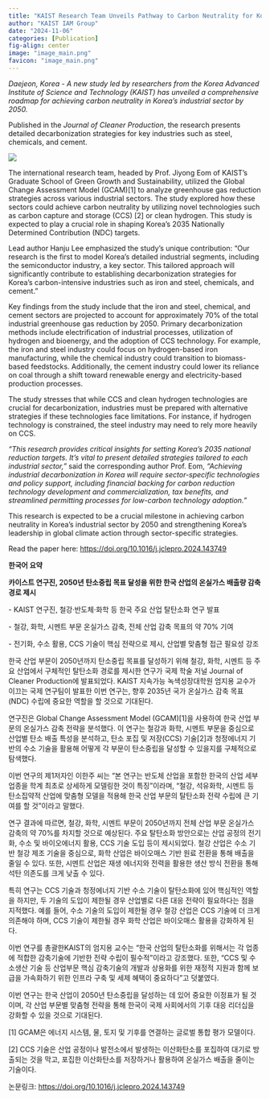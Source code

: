 ```yaml
---
title: "KAIST Research Team Unveils Pathway to Carbon Neutrality for Korea's Industrial Sector"
author: "KAIST IAM Group"
date: "2024-11-06"
categories: [Publication]
fig-align: center
image: "image_main.png"
favicon: "image_main.png"
---
```


*Daejeon, Korea - A new study led by researchers from the Korea Advanced Institute of Science and Technology (KAIST) has unveiled a comprehensive roadmap for achieving carbon neutrality in Korea’s industrial sector by 2050.*

Published in the *Journal of Cleaner Production*, the research presents detailed decarbonization strategies for key industries such as steel, chemicals, and cement.

![](image_main.png){fig-align="center"}

The international research team, headed by Prof. Jiyong Eom of KAIST’s Graduate School of Green Growth and Sustainability, utilized the Global Change Assessment Model (GCAM)\[1\] to analyze greenhouse gas reduction strategies across various industrial sectors. The study explored how these sectors could achieve carbon neutrality by utilizing novel technologies such as carbon capture and storage (CCS) \[2\] or clean hydrogen. This study is expected to play a crucial role in shaping Korea’s 2035 Nationally Determined Contribution (NDC) targets.

Lead author Hanju Lee emphasized the study's unique contribution: "Our research is the first to model Korea’s detailed industrial segments, including the semiconductor industry, a key sector. This tailored approach will significantly contribute to establishing decarbonization strategies for Korea’s carbon-intensive industries such as iron and steel, chemicals, and cement."

Key findings from the study include that the iron and steel, chemical, and cement sectors are projected to account for approximately 70% of the total industrial greenhouse gas reduction by 2050. Primary decarbonization methods include electrification of industrial processes, utilization of hydrogen and bioenergy, and the adoption of CCS technology. For example, the iron and steel industry could focus on hydrogen-based iron manufacturing, while the chemical industry could transition to biomass-based feedstocks. Additionally, the cement industry could lower its reliance on coal through a shift toward renewable energy and electricity-based production processes.

The study stresses that while CCS and clean hydrogen technologies are crucial for decarbonization, industries must be prepared with alternative strategies if these technologies face limitations. For instance, if hydrogen technology is constrained, the steel industry may need to rely more heavily on CCS.

*"This research provides critical insights for setting Korea’s 2035 national reduction targets. It’s vital to present detailed strategies tailored to each industrial sector,"* said the corresponding author Prof. Eom, *"Achieving industrial decarbonization in Korea will require sector-specific technologies and policy support, including financial backing for carbon reduction technology development and commercialization, tax benefits, and streamlined permitting processes for low-carbon technology adoption."*

This research is expected to be a crucial milestone in achieving carbon neutrality in Korea’s industrial sector by 2050 and strengthening Korea’s leadership in global climate action through sector-specific strategies.

Read the paper here: <https://doi.org/10.1016/j.jclepro.2024.143749>

**한국어 요약** 

**카이스트 연구진, 2050년 탄소중립 목표 달성을 위한 한국 산업의 온실가스 배출량 감축경로 제시**

\- KAIST 연구진, 철강·반도체·화학 등 한국 주요 산업 탈탄소화 연구 발표

\- 철강, 화학, 시멘트 부문 온실가스 감축, 전체 산업 감축 목표의 약 70% 기여

\- 전기화, 수소 활용, CCS 기술이 핵심 전략으로 제시, 산업별 맞춤형 접근 필요성 강조

한국 산업 부문이 2050년까지 탄소중립 목표를 달성하기 위해 철강, 화학, 시멘트 등 주요 산업에서 구체적인 탈탄소화 경로를 제시한 연구가 국제 학술 저널 Journal of Cleaner Production에 발표되었다. KAIST 지속가능 녹색성장대학원 엄지용 교수가 이끄는 국제 연구팀이 발표한 이번 연구는, 향후 2035년 국가 온실가스 감축 목표(NDC) 수립에 중요한 역할을 할 것으로 기대된다.

연구진은 Global Change Assessment Model (GCAM)\[1\]을 사용하여 한국 산업 부문의 온실가스 감축 전략을 분석했다. 이 연구는 철강과 화학, 시멘트 부문을 중심으로 산업별 탄소 배출 특성을 분석하고, 탄소 포집 및 저장(CCS) 기술\[2\]과 청정에너지 기반의 수소 기술을 활용해 어떻게 각 부문이 탄소중립을 달성할 수 있을지를 구체적으로 탐색했다.

이번 연구의 제1저자인 이한주 씨는 "본 연구는 반도체 산업을 포함한 한국의 산업 세부 업종을 학계 최초로 상세하게 모델링한 것이 특징"이라며, "철강, 석유화학, 시멘트 등 탄소집약적 산업에 맞춤형 모델을 적용해 한국 산업 부문의 탈탄소화 전략 수립에 큰 기여를 할 것"이라고 말했다.

연구 결과에 따르면, 철강, 화학, 시멘트 부문이 2050년까지 전체 산업 부문 온실가스 감축의 약 70%를 차지할 것으로 예상된다. 주요 탈탄소화 방안으로는 산업 공정의 전기화, 수소 및 바이오에너지 활용, CCS 기술 도입 등이 제시되었다. 철강 산업은 수소 기반 철강 제조 기술을 중심으로, 화학 산업은 바이오매스 기반 원료 전환을 통해 배출을 줄일 수 있다. 또한, 시멘트 산업은 재생 에너지와 전력을 활용한 생산 방식 전환을 통해 석탄 의존도를 크게 낮출 수 있다.

특히 연구는 CCS 기술과 청정에너지 기반 수소 기술이 탈탄소화에 있어 핵심적인 역할을 하지만, 두 기술의 도입이 제한될 경우 산업별로 다른 대응 전략이 필요하다는 점을 지적했다. 예를 들어, 수소 기술의 도입이 제한될 경우 철강 산업은 CCS 기술에 더 크게 의존해야 하며, CCS 기술이 제한될 경우 화학 산업은 바이오매스 활용을 강화하게 된다.

이번 연구를 총괄한KAIST의 엄지용 교수는 "한국 산업의 탈탄소화를 위해서는 각 업종에 적합한 감축기술에 기반한 전략 수립이 필수적"이라고 강조했다. 또한, "CCS 및 수소생산 기술 등 산업부문 핵심 감축기술의 개발과 상용화를 위한 재정적 지원과 함께 보급을 가속화하기 위한 인프라 구축 및 세제 혜택이 중요하다"고 덧붙였다.

이번 연구는 한국 산업이 2050년 탄소중립을 달성하는 데 있어 중요한 이정표가 될 것이며, 각 산업 부문별 맞춤형 전략을 통해 한국이 국제 사회에서의 기후 대응 리더십을 강화할 수 있을 것으로 기대된다.

\[1\] GCAM은 에너지 시스템, 물, 토지 및 기후를 연결하는 글로벌 통합 평가 모델이다.

\[2\] CCS 기술은 산업 공정이나 발전소에서 발생하는 이산화탄소를 포집하여 대기로 방출되는 것을 막고, 포집한 이산화탄소를 저장하거나 활용하여 온실가스 배출을 줄이는 기술이다.

논문링크: <https://doi.org/10.1016/j.jclepro.2024.143749>

